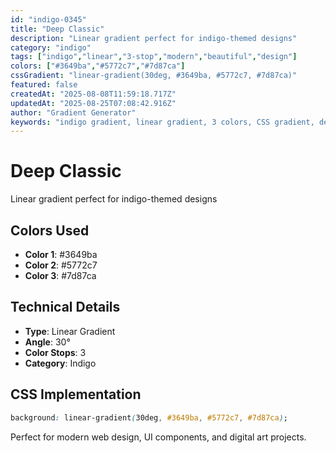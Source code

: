 ```yaml
---
id: "indigo-0345"
title: "Deep Classic"
description: "Linear gradient perfect for indigo-themed designs"
category: "indigo"
tags: ["indigo","linear","3-stop","modern","beautiful","design"]
colors: ["#3649ba","#5772c7","#7d87ca"]
cssGradient: "linear-gradient(30deg, #3649ba, #5772c7, #7d87ca)"
featured: false
createdAt: "2025-08-08T11:59:18.717Z"
updatedAt: "2025-08-25T07:08:42.916Z"
author: "Gradient Generator"
keywords: "indigo gradient, linear gradient, 3 colors, CSS gradient, design, #3649ba, #5772c7, #7d87ca"
---
```


# Deep Classic

Linear gradient perfect for indigo-themed designs

## Colors Used
- **Color 1**: #3649ba
- **Color 2**: #5772c7
- **Color 3**: #7d87ca

## Technical Details
- **Type**: Linear Gradient
- **Angle**: 30°
- **Color Stops**: 3
- **Category**: Indigo

## CSS Implementation
```css
background: linear-gradient(30deg, #3649ba, #5772c7, #7d87ca);
```

Perfect for modern web design, UI components, and digital art projects.
